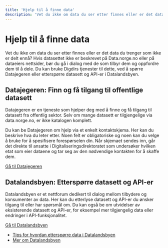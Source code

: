 ```yaml
---
title: 'Hjelp til å finne data'
description: 'Vet du ikke om data du ser etter finnes eller er det data du trenger som ikke er delt ennå?'
---
```


# Hjelp til å finne data

<Ingress size='xs'>
    Vet du ikke om data du ser etter finnes eller er det data du trenger som ikke er delt ennå? Hvis datasettet ikke er
    beskrevet på Data.norge.no eller på dataeiers nettsider, bør du gå i dialog med de som tilbyr dem og oppfordre dem
    til å dele. Du kan bruke Digdirs tjenester til dette, ved å spørre Datajegeren eller etterspørre datasett og API-er
    i Datalandsbyen.
</Ingress>

## Datajegeren: Finn og få tilgang til offentlige datasett

Datajegeren er en tjeneste som hjelper deg med å finne og få tilgang til datasett fra offentlig sektor. Selv om mange datasett er tilgjengelige via data.norge.no, er ikke katalogen komplett.

Du kan be Datajegeren om hjelp via et enkelt kontaktskjema. Her kan du beskrive hva du leter etter. Noen felt er obligatoriske og noen kan du velge å bruke for å spesifisere forespørselen din. Når skjemaet sendes inn, går det direkte til ansatte i Digitaliseringsdirektoratet som undersøker hvilken etat som eier dataene og tar seg av den nødvendige kontakten for å skaffe dem.

[Gå til Datajegeren](/data-hunter)

## Datalandsbyen: Etterspørre datasett og API-er

Datalandsbyen er et nettforum dedikert til dialog mellom tilbydere og konsumenter av data. Her kan du etterlyse datasett og API-er du ønsker tilgang til eller har spørsmål om. Du kan også be om utvidelser av eksisterende datasett og API-er, for eksempel mer tilgjengelig data eller endringer i API-funksjonalitet.

[Gå til Datalandsbyen](https://datalandsbyen.norge.no)

- [Tips for hvordan etterspørre data i Datalandsbyen](https://datalandsbyen.norge.no/topic/56/ettersp%C3%B8rr-data-og-api)
- [Mer om Datalandsbyen](/docs/community)
